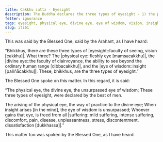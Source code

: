 ```yaml
---
title: Cakkhu sutta - Eyesight
description: The Buddha declares the three types of eyesight - 1) the physical eye, 2) the divine eye, and 3) the eye of wisdom. The eye of wisdom is unsurpassed.
fetter: ignorance
tags: eyesight, physical eye, divine eye, eye of wisdom, vision, insight, iti, iti50-99
slug: iti61
---
```


This was said by the Blessed One, said by the Arahant, as I have heard:

“Bhikkhus, there are these three types of |eyesight::faculty of seeing, vision [cakkhu]|. What three? The |physical eye::fleshly eye [maṃsacakkhu]|, the |divine eye::the faculty of clairvoyance, the ability to see beyond the ordinary human range [dibbacakkhu]|, and the |eye of wisdom::insight [paññācakkhu]|. These, bhikkhus, are the three types of eyesight.”

The Blessed One spoke on this matter. In this regard, it is said:

“The physical eye, the divine eye,
the unsurpassed eye of wisdom;
These three types of eyesight,
were declared by the best of men.

The arising of the physical eye,
the way of practice to the divine eye;
When insight arises [in the mind],
the eye of wisdom is unsurpassed;
Whoever gains that eye,
is freed from all |suffering::mild suffering, intense suffering, discomfort, pain, disease, unpleasantness, stress, discontentment, dissatisfaction [dukkhassa]|.”

This matter too was spoken by the Blessed One, as I have heard.